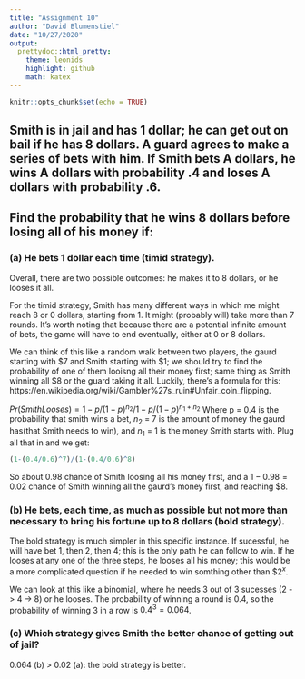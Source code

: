 ---
title: "Assignment 10"
author: "David Blumenstiel"
date: "10/27/2020"
output: 
  prettydoc::html_pretty:
    theme: leonids
    highlight: github
    math: katex
---

```{r setup, include=FALSE}
knitr::opts_chunk$set(echo = TRUE)
```

## Smith is in jail and has 1 dollar; he can get out on bail if he has 8 dollars. A guard agrees to make a series of bets with him. If Smith bets A dollars, he wins A dollars with probability .4 and loses A dollars with probability .6.

## Find the probability that he wins 8 dollars before losing all of his money if:

### (a) He bets 1 dollar each time (timid strategy).

Overall, there are two possible outcomes: he makes it to 8 dollars, or he looses it all.  

For the timid strategy, Smith has many different ways in which me might reach 8 or 0 dollars, starting from 1.   It might (probably  will) take more than 7 rounds.  It's worth noting that because there are a potential infinite amount of bets, the game will have to end eventually, either at 0 or 8 dollars.  

We can think of this like a random walk between two players, the gaurd starting with $\$7$ and Smith starting with $\$1$; we should try to find the probability of one of them looisng all their money first; same thing as Smith winning all $\$8$ or the guard taking it all.  Luckily, there's a formula for this: https://en.wikipedia.org/wiki/Gambler%27s_ruin#Unfair_coin_flipping.  

$Pr(Smith Looses) = 1-p/(1-p)^{n_2} /1-p/(1-p)^{n_1+n_2}$
Where p = 0.4 is the probability that smith wins a bet, $n_2$ = 7 is the amount of money the gaurd has(that Smith needs to win), and $n_1$ = 1 is the money Smith starts with.  Plug all that in and we get:
```{r}
(1-(0.4/0.6)^7)/(1-(0.4/0.6)^8)
```
So about 0.98 chance of Smith loosing all his money first, and a $1 - 0.98 = 0.02$ chance of Smith winning all the gaurd's money first, and reaching $8.


### (b) He bets, each time, as much as possible but not more than necessary to bring his fortune up to 8 dollars (bold strategy).

The bold strategy is much simpler in this specific instance.  If sucessful, he will have bet 1, then 2, then 4; this is the only path he can follow to win.  If he looses at any one of the three steps, he looses all his money; this would be a more complicated question if he needed to win somthing other than $\$2^x$.  

We can look at this like a binomial, where he needs 3 out of 3 sucesses (2 -> 4 -> 8) or he looses.  The probability of winning a round is 0.4, so the probability of winning 3 in a row is $0.4^3 = 0.064$.  


### (c) Which strategy gives Smith the better chance of getting out of jail?

0.064 (b) > 0.02 (a): the bold strategy is better.